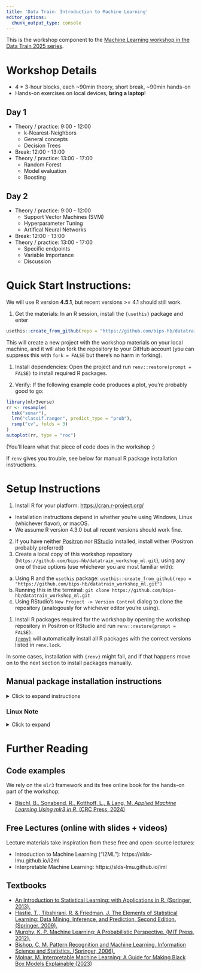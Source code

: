 ```yaml
---
title: 'Data Train: Introduction to Machine Learning'
editor_options:
  chunk_output_type: console
---
```


This is the workshop component to the [Machine Learning workshop in the Data Train
2025 series](https://www.bremen-research.de/data-train/courses/course-details?event_id=114).

# Workshop Details

- 4 * 3-hour blocks, each ~90min theory, short break, ~90min hands-on
- Hands-on exercises on local devices, **bring a laptop**!

## Day 1

- Theory / practice: 9:00 - 12:00
  - k-Nearest-Neighbors
  - General concepts
  - Decision Trees
- Break: 12:00 - 13:00
- Theory / practice: 13:00 - 17:00
  - Random Forest
  - Model evaluation
  - Boosting

## Day 2

- Theory / practice: 9:00 - 12:00
  - Support Vector Machines (SVM)
  - Hyperparameter Tuning
  - Artifical Neural Networks
- Break: 12:00 - 13:00
- Theory / practice: 13:00 - 17:00
  - Specific endpoints
  - Variable Importance
  - Discussion

# Quick Start Instructions:

We will use R version **4.5.1**, but recent versions >= 4.1 should still work.

1. Get the materials: In an R session, install the `{usethis}` package and enter

```r
usethis::create_from_github(repo = "https://github.com/bips-hb/datatrain_workshop_ml.git")
```

This will create a new project with the workshop materials on your local machine, and it will also fork the repository to your GitHub account (you can suppress this with `fork = FALSE` but there's no harm in forking).  

1. Install dependencies: Open the project and run `renv::restore(prompt = FALSE)` to install required R packages.


3. Verify: If the following example code produces a plot, you're probably good to go:

```r
library(mlr3verse)
rr <- resample(
  tsk("sonar"),
  lrn("classif.ranger", predict_type = "prob"),
  rsmp("cv", folds = 3)
)
autoplot(rr, type = "roc")
```

(You'll learn what that piece of code does in the workshop :)

If `renv` gives you trouble, see below for manual R package installation instructions.


# Setup Instructions

1. Install R for your platform: <https://cran.r-project.org/>
  - Installation instructions depend in whether you're using Windows, Linux (whichever flavor), or macOS.
  - We assume R version 4.3.0 but all recent versions should work fine.
2. If you have neither [Positron](https://positron.posit.co/download.html) nor [RStudio](https://posit.co/download/rstudio-desktop/) installed, install wither (Positron probably preferred)
3. Create a local copy of this workshop repository (`https://github.com/bips-hb/datatrain_workshop_ml.git`), 
    using any one of these options (use whichever you are most familiar with):
  a) Using R and the `usethis` package: `usethis::create_from_github(repo = "https://github.com/bips-hb/datatrain_workshop_ml.git")`
  b) Running this in the terminal: `git clone https://github.com/bips-hb/datatrain_workshop_ml.git`
  c) Using RStudio's `New Project -> Version Control` dialog to clone the repository (analogously for whichever editor you're using). 

1. Install R packages required for the workshop by opening the workshop repository in Positron or RStudio and run `renv::restore(prompt = FALSE)`.  
[`{renv}`](https://rstudio.github.io/renv/) will automatically install all R packages with the correct versions listed in `renv.lock`.

In some cases, installation with `{renv}` might fail, and if that happens move on to the next section to install packages manually.

## Manual package installation instructions 

<details>
<summary>Click to expand instructions</summary>

You should only need to install all packages manually if you were not able to use `renv` to install them automatically. 
(Or if you're trying to get this code to run in a different environment than this repository)

If you want to "disable" `renv` so you can manually install packages, open `.Rprofile` and comment out the following line:

```
source("renv/activate.R")
```

The you can directly use [`{pak}`](https://pak.r-lib.org/dev/index.html) for installation, which will try to automatically install system dependencies on Linux (see next note) if possible:

```r
packages <- c(
  # Data
  "palmerpenguins", "mlr3data",
  # Learner backends
  "ranger", "xgboost", "kknn", "rpart", "e1071", "randomForest",
  "mlr3verse", "mlr3filters", # installs "mlr3", "mlr3learners", "mlr3viz", "mlr3tuning" ...
  "precrec", # ROC plots via mlr3, not auto-installed with mlr3viz
  # Viz / interpretability
  "rpart.plot", "effectplots",
  # Plotting / infrastructure, goodies
  "rmarkdown", "ggplot2", "patchwork", "usethis", "dplyr", "purrr", "ragg"
)

# Installing pak for faster package installation
install.packages("pak")

# Install packages if not available already
pak::pak(packages)
```

</details>

### Linux Note

<details>
<summary>Click to expand</summary>

If you're working on a Linux distribution such as Ubuntu (or something Ubuntu-based),
you may have to install some system packages with `sudo apt-get install ...` beforehand.

For Ubuntu it would look like this, which you can run in the terminal of your choice:

```sh
sudo apt-get install -y git
sudo apt-get install -y libcurl4-openssl-dev
sudo apt-get install -y libfontconfig1-dev
sudo apt-get install -y libfreetype6-dev
sudo apt-get install -y libfribidi-dev
sudo apt-get install -y libgit2-dev
sudo apt-get install -y libglpk-dev
sudo apt-get install -y libgmp3-dev
sudo apt-get install -y libharfbuzz-dev
sudo apt-get install -y libicu-dev
sudo apt-get install -y libjpeg-dev
sudo apt-get install -y libpng-dev
sudo apt-get install -y libssl-dev
sudo apt-get install -y libtiff-dev
sudo apt-get install -y libxml2-dev
sudo apt-get install -y make
sudo apt-get install -y pandoc
sudo apt-get install -y zlib1g-dev
```

</details>

# Further Reading

## Code examples

We rely on the `mlr3` framework and its free online book for the hands-on part of the workshop:

- [Bischl, B., Sonabend, R., Kotthoff, L., & Lang, M. *Applied Machine Learning Using mlr3 in R*. (CRC Press, 2024)](https://mlr3book.mlr-org.com)

## Free Lectures (online with slides + videos)

Lecture materials take inspiration from these free and open-source lectures:

- Introduction to Machine Learning ("I2ML"): https://slds-lmu.github.io/i2ml
- Interpretable Machine Learning: https://slds-lmu.github.io/iml

## Textbooks

- [An Introduction to Statistical Learning: with Applications in R. (Springer, 2013).](https://www.statlearning.com/)
- [Hastie, T., Tibshirani, R. & Friedman, J. The Elements of Statistical Learning: Data Mining, Inference, and Prediction, Second Edition. (Springer, 2009).](https://web.stanford.edu/~hastie/ElemStatLearn/)
- [Murphy, K. P. Machine Learning: A Probabilistic Perspective. (MIT Press, 2012).](https://probml.github.io/pml-book/)
- [Bishop, C. M. Pattern Recognition and Machine Learning. Information Science and Statistics. (Springer, 2006).](https://link.springer.com/book/9780387310732)
- [Molnar, M. Interpretable Machine Learning: A Guide for Making Black Box Models Explainable (2023)](https://christophm.github.io/interpretable-ml-book/)
